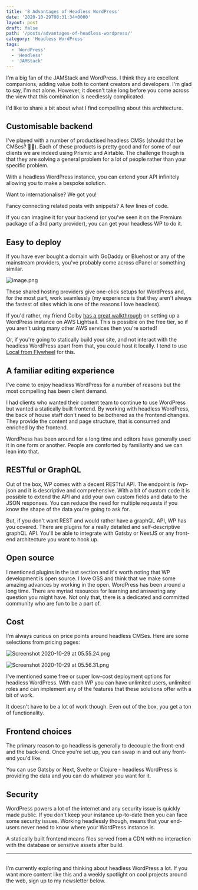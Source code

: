```yaml
---
title: '8 Advantages of Headless WordPress'
date: '2020-10-29T08:31:34+0000'
layout: post
draft: false
path: '/posts/advantages-of-headless-wordpress/'
category: 'Headless WordPress'
tags:
  - 'WordPress'
  - 'Headless'
  - 'JAMStack'
---
```

I'm a big fan of the JAMStack and WordPress. I think they are excellent companions, adding value both to content creators and developers. I'm glad to say, I'm not alone. However, it doesn't take long before you come across the view that this combination is needlessly complicated.

I'd like to share a bit about what I find compelling about this architecture.

## Customisable backend

I've played with a number of productised headless CMSs (should that be CMSes? 🤷🏽). Each of these products is pretty good and for some of our clients we are indeed using Prismic and Airtable. The challenge though is that they are solving a general problem for a lot of people rather than your specific problem.

With a headless WordPress instance, you can extend your API infinitely allowing you to make a bespoke solution.

Want to internationalise? We got you!

Fancy connecting related posts with snippets? A few lines of code.

If you can imagine it for your backend (or you've seen it on the Premium package of a 3rd party provider), you can get your headless WP to do it.

## Easy to deploy

If you have ever bought a domain with GoDaddy or Bluehost or any of the mainstream providers, you've probably come across cPanel or something similar.

![image.png](https://cdn.hashnode.com/res/hashnode/image/upload/v1603949935199/9FV8-wHZc.png)

These shared hosting providers give one-click setups for WordPress and, for the most part, work seamlessly (my experience is that they aren't always the fastest of sites which is one of the reasons I love headless).

If you'd rather, my friend Colby [has a great walkthrough](https://egghead.io/lessons/aws-create-a-new-wordpress-instance-on-aws-with-amazon-lightsail) on setting up a WordPress instance on AWS Lightsail. This is possible on the free tier, so if you aren't using many other AWS services then you're sorted!

Or, if you're going to statically build your site, and not interact with the headless WordPress apart from that, you could host it locally. I tend to use [Local from Flywheel](https://localwp.com/) for this.

## A familiar editing experience

I've come to enjoy headless WordPress for a number of reasons but the most compelling has been client demand.

I had clients who wanted their content team to continue to use WordPress but wanted a statically built frontend. By working with headless WordPress, the back of house staff don't need to be bothered as the frontend changes. They provide the content and page structure, that is consumed and enriched by the frontend.

WordPress has been around for a long time and editors have generally used it in one form or another. People are comforted by familiarity and we can lean into that.

## RESTful or GraphQL

Out of the box, WP comes with a decent RESTful API. The endpoint is /wp-json and it is descriptive and comprehensive. With a bit of custom code it is possible to extend the API and add your own custom fields and data to the JSON responses. You can reduce the need for multiple requests if you know the shape of the data you're going to ask for.

But, if you don't want REST and would rather have a graphQL API, WP has you covered. There are plugins for a really detailed and self-descriptive graphQL API. You'll be able to integrate with Gatsby or NextJS or any front-end architecture you want to hook up.

## Open source

I mentioned plugins in the last section and it's worth noting that WP development is open source. I love OSS and think that we make some amazing advances by working in the open. WordPress has been around a long time. There are myriad resources for learning and answering any question you might have. Not only that, there is a dedicated and committed community who are fun to be a part of.

## Cost

I'm always curious on price points around headless CMSes. Here are some selections from pricing pages:

![Screenshot 2020-10-29 at 05.55.24.png](https://cdn.hashnode.com/res/hashnode/image/upload/v1603950945356/70O_jN66r.png)

![Screenshot 2020-10-29 at 05.56.31.png](https://cdn.hashnode.com/res/hashnode/image/upload/v1603950995957/a74LMgbW1.png)

I've mentioned some free or super low-cost deployment options for headless WordPress. With each WP you can have unlimited users, unlimited roles and can implement any of the features that these solutions offer with a bit of work.

It doesn't have to be a lot of work though. Even out of the box, you get a ton of functionality.

## Frontend choices

The primary reason to go headless is generally to decouple the front-end and the back-end. Once you're set up, you can swap in and out any front-end you'd like.

You can use Gatsby or Next, Svelte or Clojure - headless WordPress is providing the data and you can do whatever you want for it.

## Security

WordPress powers a lot of the internet and any security issue is quickly made public. If you don't keep your instance up-to-date then you can face some security issues. Working headlessly though, means that your end-users never need to know where your WordPress instance is.

A statically built frontend means files served from a CDN with no interaction with the database or sensitive assets after build.

---
<br/>
I'm currently exploring and thinking about headless WordPress a lot. If you want more content like this and a weekly spotlight on cool projects around the web, sign up to my newsletter below.
